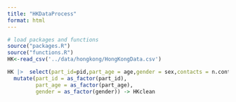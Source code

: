 ```yaml
---
title: "HKDataProcess"
format: html
---
```


```r
# load packages and functions
source("packages.R")
source("functions.R")
HK<-read_csv('../data/hongkong/HongKongData.csv')

HK |>  select(part_id=pid,part_age = age,gender = sex,contacts = n.contact.total) |> 
  mutate(part_id = as_factor(part_id),
         part_age = as_factor(part_age),
         gender = as_factor(gender)) -> HKclean


```

